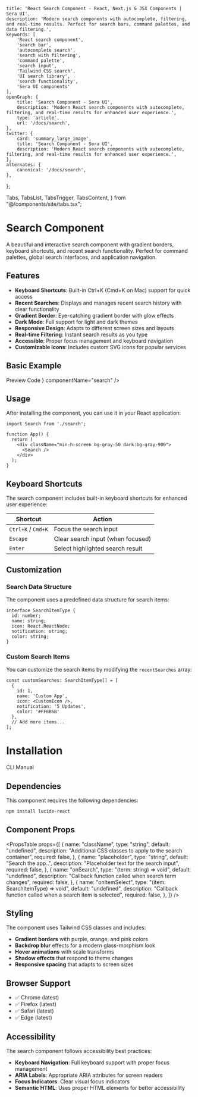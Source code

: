     title: 'React Search Component - React, Next.js & JSX Components | Sera UI',
    description: 'Modern search components with autocomplete, filtering, and real-time results. Perfect for search bars, command palettes, and data filtering.',
    keywords: [
        'React search component',
        'search bar',
        'autocomplete search',
        'search with filtering',
        'command palette',
        'search input',
        'Tailwind CSS search',
        'UI search library',
        'search functionality',
        'Sera UI components'
    ],
    openGraph: {
        title: 'Search Component - Sera UI',
        description: 'Modern React search components with autocomplete, filtering, and real-time results for enhanced user experience.',
        type: 'article',
        url: '/docs/search',
    },
    twitter: {
        card: 'summary_large_image',
        title: 'Search Component - Sera UI',
        description: 'Modern React search components with autocomplete, filtering, and real-time results for enhanced user experience.',
    },
    alternates: {
        canonical: '/docs/search',
    },
};

  Tabs,
  TabsList,
  TabsTrigger,
  TabsContent,
} from "@/components/site/tabs.tsx";


# Search Component <AI dir="left"/>


A beautiful and interactive search component with gradient borders, keyboard shortcuts, and recent search functionality. Perfect for command palettes, global search interfaces, and application navigation.

## Features

- **Keyboard Shortcuts**: Built-in Ctrl+K (Cmd+K on Mac) support for quick access
- **Recent Searches**: Displays and manages recent search history with clear functionality
- **Gradient Border**: Eye-catching gradient border with glow effects
- **Dark Mode**: Full support for light and dark themes
- **Responsive Design**: Adapts to different screen sizes and layouts
- **Real-time Filtering**: Instant search results as you type
- **Accessible**: Proper focus management and keyboard navigation
- **Customizable Icons**: Includes custom SVG icons for popular services

## Basic Example

<Tabs defaultValue="preview" className="">
  <TabsList>
    <TabsTrigger value="preview">Preview</TabsTrigger>
    <TabsTrigger value="code">Code</TabsTrigger>
  </TabsList>
  <TabsContent value="preview">
    <ComponentRenderer component={<Search />} componentName="search" />
  </TabsContent>
  <TabsContent value="code">
    <CodeBlock filePath="src/app/docs/search/search.tsx" />
  </TabsContent>
</Tabs>

## Usage

After installing the component, you can use it in your React application:

```tsx
import Search from './search';

function App() {
  return (
    <div className="min-h-screen bg-gray-50 dark:bg-gray-900">
      <Search />
    </div>
  );
}
```

## Keyboard Shortcuts

The search component includes built-in keyboard shortcuts for enhanced user experience:

| Shortcut | Action |
|----------|--------|
| `Ctrl+K` / `Cmd+K` | Focus the search input |
| `Escape` | Clear search input (when focused) |
| `Enter` | Select highlighted search result |

## Customization

### Search Data Structure

The component uses a predefined data structure for search items:

```tsx
interface SearchItemType {
  id: number;
  name: string;
  icon: React.ReactNode;
  notification: string;
  color: string;
}
```

### Custom Search Items

You can customize the search items by modifying the `recentSearches` array:

```tsx
const customSearches: SearchItemType[] = [
  {
    id: 1,
    name: 'Custom App',
    icon: <CustomIcon />,
    notification: '5 Updates',
    color: '#FF6B6B'
  },
  // Add more items...
];
```

# Installation

<Tabs defaultValue="cli" className="">
  <TabsList>
    <TabsTrigger value="cli">CLI</TabsTrigger>
    <TabsTrigger value="manual">Manual</TabsTrigger>
  </TabsList>
  <TabsContent value="cli">
    <Cli command={`add search.json`} />
  </TabsContent>

  <TabsContent value="manual">
    <CodeBlock filePath="src/app/docs/search/search.tsx" />
  </TabsContent>
</Tabs>

## Dependencies

This component requires the following dependencies:

```bash
npm install lucide-react
```

## Component Props

<PropsTable
  props={[
    {
      name: "className",
      type: "string",
      default: "undefined",
      description: "Additional CSS classes to apply to the search container",
      required: false,
    },
    {
      name: "placeholder",
      type: "string",
      default: "Search the app..",
      description: "Placeholder text for the search input",
      required: false,
    },
    {
      name: "onSearch",
      type: "(term: string) => void",
      default: "undefined",
      description: "Callback function called when search term changes",
      required: false,
    },
    {
      name: "onItemSelect",
      type: "(item: SearchItemType) => void",
      default: "undefined",
      description: "Callback function called when a search item is selected",
      required: false,
    },
  ]}
/>

## Styling

The component uses Tailwind CSS classes and includes:

- **Gradient borders** with purple, orange, and pink colors
- **Backdrop blur** effects for a modern glass-morphism look
- **Hover animations** with scale transforms
- **Shadow effects** that respond to theme changes
- **Responsive spacing** that adapts to screen sizes

## Browser Support

- ✅ Chrome (latest)
- ✅ Firefox (latest)
- ✅ Safari (latest)
- ✅ Edge (latest)

## Accessibility

The search component follows accessibility best practices:

- **Keyboard Navigation**: Full keyboard support with proper focus management
- **ARIA Labels**: Appropriate ARIA attributes for screen readers
- **Focus Indicators**: Clear visual focus indicators
- **Semantic HTML**: Uses proper HTML elements for better accessibility
